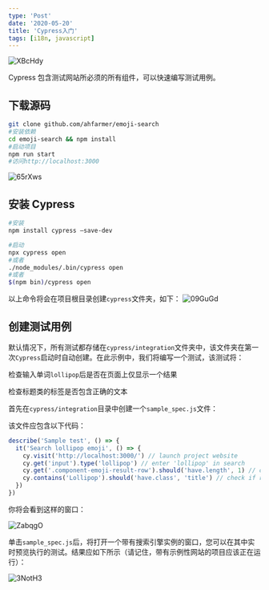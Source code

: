 ```yaml
---
type: 'Post'
date: '2020-05-20'
title: 'Cypress入门'
tags: [i18n, javascript]
---
```


![XBcHdy](https://cdn.jsdelivr.net/gh/manonicu/pics@master/uPic/XBcHdy.jpg)

Cypress 包含测试网站所必须的所有组件，可以快速编写测试用例。

## 下载源码

```bash
git clone github.com/ahfarmer/emoji-search
#安装依赖
cd emoji-search && npm install
#启动项目
npm run start
#访问http://localhost:3000
```

![65rXws](https://cdn.jsdelivr.net/gh/manonicu/pics@master/uPic/65rXws.jpg)

## 安装 Cypress

```bash
#安装
npm install cypress —save-dev

#启动
npx cypress open
#或者
./node_modules/.bin/cypress open
#或者
$(npm bin)/cypress open
```

以上命令将会在项目根目录创建`cypress`文件夹，如下： ![09GuGd](https://cdn.jsdelivr.net/gh/manonicu/pics@master/uPic/09GuGd.jpg)

## 创建测试用例

默认情况下，所有测试都存储在`cypress/integration`文件夹中，该文件夹在第一次`Cypress`启动时自动创建。在此示例中，我们将编写一个测试，该测试将：

检查输入单词`lollipop`后是否在页面上仅显示一个结果

检查标题类的标签是否包含正确的文本

首先在`cypress/integration`目录中创建一个`sample_spec.js`文件：

该文件应包含以下代码：

```js
describe('Sample test', () => {
  it('Search lollipop emoji', () => {
    cy.visit('http://localhost:3000/') // launch project website
    cy.get('input').type('lollipop') // enter 'lollipop' in search
    cy.get('.component-emoji-result-row').should('have.length', 1) // check if only 1 result is returned
    cy.contains('Lollipop').should('have.class', 'title') // check if returned element contains 'title' class
  })
})
```

你将会看到这样的窗口：

![ZabqgO](https://cdn.jsdelivr.net/gh/manonicu/pics@master/uPic/ZabqgO.jpg)

单击`sample_spec.js`后，将打开一个带有搜索引擎实例的窗口，您可以在其中实时预览执行的测试。结果应如下所示（请记住，带有示例性网站的项目应该正在运行）：

![3NotH3](https://cdn.jsdelivr.net/gh/manonicu/pics@master/uPic/3NotH3.jpg)
